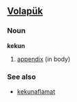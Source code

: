 == [[Volapük]] == 

===Noun===
'''kekun'''
 
# [[appendix]] (in body)

=== See also ===
*[[kekunaflamat]]